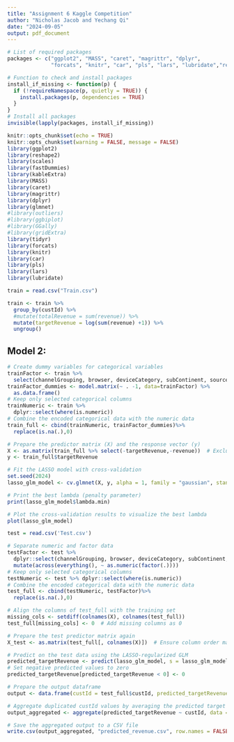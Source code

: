 ```yaml
---
title: "Assignment 6 Kaggle Competition"
author: "Nicholas Jacob and Yechang Qi"
date: "2024-09-05"
output: pdf_document
---
```

```r
# List of required packages
packages <- c("ggplot2", "MASS", "caret", "magrittr", "dplyr", 
              "forcats", "knitr", "car", "pls", "lars", "lubridate","reshape2","fastDummies","glmnet")

# Function to check and install packages
install_if_missing <- function(p) {
  if (!requireNamespace(p, quietly = TRUE)) {
    install.packages(p, dependencies = TRUE)
  }
}
# Install all packages
invisible(lapply(packages, install_if_missing))
```


```r
knitr::opts_chunk$set(echo = TRUE)
knitr::opts_chunk$set(warning = FALSE, message = FALSE)
library(ggplot2)
library(reshape2)
library(scales)
library(fastDummies)
library(kableExtra)
library(MASS)
library(caret)
library(magrittr)
library(dplyr)
library(glmnet)
#library(outliers)
#library(ggbiplot)
#library(GGally)
#library(gridExtra)
library(tidyr)
library(forcats)
library(knitr)
library(car)
library(pls)
library(lars)
library(lubridate)
```

```r
train = read.csv("Train.csv")
```

```r
train <- train %>% 
  group_by(custId) %>%
  #mutate(totalRevenue = sum(revenue)) %>%
  mutate(targetRevenue = log(sum(revenue) +1)) %>%
  ungroup()
```

## Model 2: 
```r
# Create dummy variables for categorical variables
trainFactor <- train %>%
  select(channelGrouping, browser, deviceCategory, subContinent, source)
trainFactor_dummies <- model.matrix(~ . -1, data=trainFactor) %>%
  as.data.frame()
# Keep only selected categorical columns
trainNumeric <- train %>% 
  dplyr::select(where(is.numeric))
# Combine the encoded categorical data with the numeric data
train_full <- cbind(trainNumeric, trainFactor_dummies)%>%  
  replace(is.na(.),0)
```

```r

# Prepare the predictor matrix (X) and the response vector (y)
X <- as.matrix(train_full %>% select(-targetRevenue,-revenue))  # Exclude the target variable
y <- train_full$targetRevenue
```
```r
# Fit the LASSO model with cross-validation
set.seed(2024)  
lasso_glm_model <- cv.glmnet(X, y, alpha = 1, family = "gaussian", standardize = TRUE)

# Print the best lambda (penalty parameter)
print(lasso_glm_model$lambda.min)

# Plot the cross-validation results to visualize the best lambda
plot(lasso_glm_model)
```

```r
test = read.csv('Test.csv')

# Separate numeric and factor data
testFactor <- test %>%
  dplyr::select(channelGrouping, browser, deviceCategory, subContinent, source)%>%  
  mutate(across(everything(), ~ as.numeric(factor(.)))) 
# Keep only selected categorical columns
testNumeric <- test %>% dplyr::select(where(is.numeric))
# Combine the encoded categorical data with the numeric data
test_full <- cbind(testNumeric, testFactor)%>%
  replace(is.na(.),0)
```


```r

# Align the columns of test_full with the training set
missing_cols <- setdiff(colnames(X), colnames(test_full))
test_full[missing_cols] <- 0  # Add missing columns as 0

# Prepare the test predictor matrix again
X_test <- as.matrix(test_full[, colnames(X)])  # Ensure column order matches training set

# Predict on the test data using the LASSO-regularized GLM
predicted_targetRevenue <- predict(lasso_glm_model, s = lasso_glm_model$lambda.min, newx = X_test)
# Set negative predicted values to zero
predicted_targetRevenue[predicted_targetRevenue < 0] <- 0

# Prepare the output dataframe
output <- data.frame(custId = test_full$custId, predicted_targetRevenue = predicted_targetRevenue)

# Aggregate duplicated custId values by averaging the predicted target revenue
output_aggregated <- aggregate(predicted_targetRevenue ~ custId, data = output, FUN = max)

# Save the aggregated output to a CSV file
write.csv(output_aggregated, "predicted_revenue.csv", row.names = FALSE)

```
